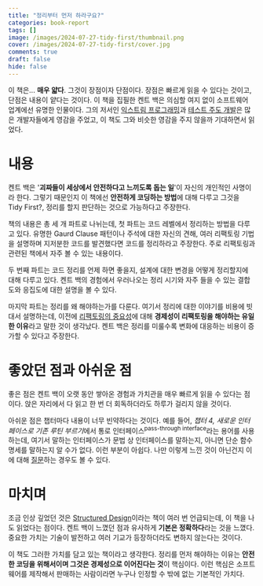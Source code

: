 ```yaml
---
title: "정리부터 먼저 하라구요?"
categories: book-report
tags: []
image: /images/2024-07-27-tidy-first/thumbnail.png
cover: /images/2024-07-27-tidy-first/cover.jpg
comments: true
draft: false
hide: false
---
```


이 책은... **매우 얇다**. 그것이 장점이자 단점이다. 장점은 빠르게 읽을 수 있다는 것이고, 단점은 내용이 얕다는 것이다. 이 책을 집필한 켄트 백은 의심할 여지 없이 소프트웨어 업계에선 유명한 인물이다. 그의 저서인 [익스트림 프로그래밍](https://m.yes24.com/Goods/Detail/2126201)과 [테스트 주도 개발](https://m.yes24.com/Goods/Detail/12246033)은 많은 개발자들에게 영감을 주었고, 이 책도 그와 비슷한 영감을 주지 않을까 기대하면서 읽었다.

# 내용

켄트 백은 '**괴짜들이 세상에서 안전하다고 느끼도록 돕는 일**'이 자신의 개인적인 사명이라 한다. 그렇기 때문인지 이 책에선 **안전하게 코딩하는 방법**에 대해 다루고 그것을 Tidy First?, 정리를 할지 판단하는 것으로 가능하다고 주장한다.

책의 내용은 총 세 개 파트로 나뉘는데, 첫 파트는 코드 레벨에서 정리하는 방법을 다루고 있다. 유명한 Gaurd Clause 패턴이나 주석에 대한 자신의 견해, 여러 리팩토링 기법을 설명하며 지저분한 코드를 발견했다면 코드를 정리하라고 주장한다. 주로 리팩토링과 관련된 책에서 자주 볼 수 있는 내용이다.

두 번째 파트는 코드 정리를 언제 하면 좋을지, 설계에 대한 변경을 어떻게 정리할지에 대해 다루고 있다. 켄트 백의 경험에서 우러나오는 정리 시기와 자주 들을 수 있는 결합도와 응집도에 대한 설명을 볼 수 있다.

마지막 파트는 정리를 왜 해야하는가를 다룬다. 여기서 정리에 대한 이야기를 비용에 빗대서 설명하는데, 이전에 [리팩토링의 중요성](https://youtu.be/mNPpfB8JSIU?feature=shared&t=1510)에 대해 **경제성이 리팩토링을 해야하는 유일한 이유**라고 말한 것이 생각났다. 켄트 백은 정리를 미룰수록 변화에 대응하는 비용이 증가할 수 있다고 주장한다.

# 좋았던 점과 아쉬운 점

좋은 점은 켄트 백이 오랫 동안 쌓아온 경험과 가치관을 매우 빠르게 읽을 수 있다는 점이다. 앉은 자리에서 다 읽고 한 번 더 회독하더라도 하루가 걸리지 않을 것이다.

아쉬운 점은 챕터마다 내용이 너무 빈약하다는 것이다. 예를 들어, *챕터 4, 새로운 인터페이스로 기존 루틴 부르기*에서 통로 인터페이스<sup>pass-through interface</sup>라는 용어를 사용하는데, 여기서 말하는 인터페이스가 문법 상 인터페이스를 말하는지, 아니면 단순 함수 명세를 말하는지 알 수가 없다. 이런 부분이 아쉽다. 나만 이렇게 느낀 것이 아닌건지 이에 대해 [질문](https://tidyfirst.substack.com/p/request-for-examples-pass-through/comments)하는 경우도 볼 수 있다.

# 마치며

조금 인상 깊었던 것은 [Structured Design](https://www.amazon.com/Structured-Design-Fundamentals-Discipline-Computer/dp/0138544719)이라는 책이 여러 번 언급되는데, 이 책을 나도 읽었다는 점이다. 켄트 백이 느꼈던 점과 유사하게 **기본은 정확하다**라는 것을 느꼈다. 중요한 가치는 기술이 발전하고 여러 기교가 등장하더라도 변하지 않는다는 것이다.

이 책도 그러한 가치를 담고 있는 책이라고 생각한다. 정리를 먼저 해야하는 이유는 **안전한 코딩을 위해서이며 그것은 경제성으로 이어진다는 것**이 핵심이다. 이런 핵심은 소프트웨어를 제작해서 판매하는 사람이라면 누구나 인정할 수 밖에 없는 기본적인 가치다.
